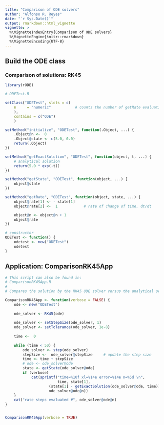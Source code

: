```yaml
---
title: "Comparison of ODE solvers"
author: "Alfonso R. Reyes"
date: "`r Sys.Date()`"
output: rmarkdown::html_vignette
vignette: >
  %\VignetteIndexEntry{Comparison of ODE solvers}
  %\VignetteEngine{knitr::rmarkdown}
  %\VignetteEncoding{UTF-8}
---
```



## Build the ODE class

### Comparison of solutions: RK45

```r
library(rODE)

# ODETest.R

setClass("ODETest", slots = c(
    n     = "numeric"           # counts the number of getRate evaluations
    ),
    contains = c("ODE")
    )

setMethod("initialize", "ODETest", function(.Object, ...) {
    .Object@n <-  0
    .Object@state <- c(5.0, 0.0)
    return(.Object)
})

setMethod("getExactSolution", "ODETest", function(object, t, ...) {
    # analytical solution
    return(5.0 * exp(-t))
})

setMethod("getState", "ODETest", function(object, ...) {
    object@state
})

setMethod("getRate", "ODETest", function(object, state, ...) {
    object@rate[1] <- - state[1]
    object@rate[2] <-  1            # rate of change of time, dt/dt

    object@n <- object@n + 1
    object@rate
})

# constructor
ODETest <- function() {
    odetest <- new("ODETest")
    odetest
}
```

## Application: ComparisonRK45App

```r

# This script can also be found in:
# ComparisonRK45App.R
# 
# Compares the solution by the RK45 ODE solver versus the analytical solution

ComparisonRK45App <- function(verbose = FALSE) {
    ode <- new("ODETest")
    
    ode_solver <- RK45(ode)
    
    ode_solver <- setStepSize(ode_solver, 1)
    ode_solver <- setTolerance(ode_solver, 1e-8)
    
    time <-  0
    
    while (time < 50) {
        ode_solver <- step(ode_solver)
        stepSize <-  ode_solver@stepSize     # update the step size
        time <- time + stepSize
        # ode <- ode_solver@ode
        state <- getState(ode_solver@ode)
        if (verbose)
            cat(sprintf("time=%10f xl=%14e error=%14e n=%5d \n", 
                        time, state[1],
                    (state[1] - getExactSolution(ode_solver@ode, time)),
                    ode_solver@ode@n))
    }
    cat("rate steps evaluated #", ode_solver@ode@n)
}


ComparisonRK45App(verbose = TRUE)
```




